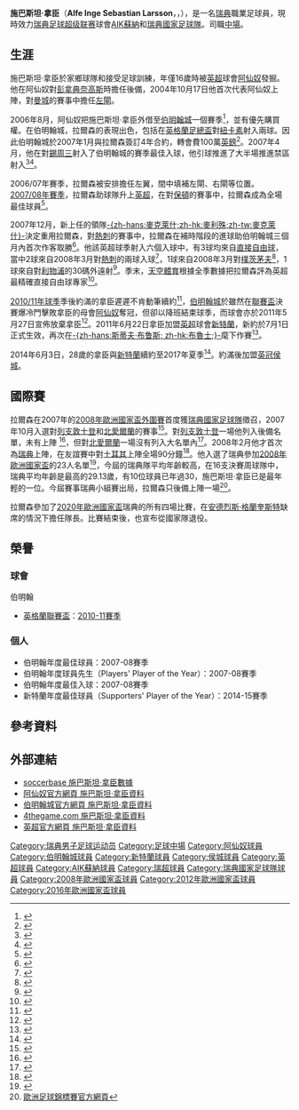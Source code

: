 {{noteTA|G1=足球|G2=EPL|G3=uefa
|T=zh-hans:塞巴斯蒂安·拉尔森;zh-hk:施巴斯坦·拿臣;zh-tw:塞巴斯蒂安·拉爾森;
|1=zh-hans:塞巴斯蒂安·拉尔森;zh-hk:施巴斯坦·拿臣;zh-tw:塞巴斯蒂安·拉爾森;
|2=zh-hans:拉尔森;zh-hk:拿臣;zh-tw:拉爾森;
}}
{{Infobox football biography
| name           = 施巴斯坦·拿臣<br />''Sebastian Larsson''
| image          = UEFA EURO qualifiers Sweden vs Romaina 20190323 Sebastian Larsson (cropped).jpg
| image_size     =
| caption        = 2019年，為[[瑞典國家足球隊|瑞典]]上陣時的拿臣
| fullname       = Sebastian Bengt Ulf Larsson<ref>{{cite web |url=http://www.premierleague.com/page/Headlines/0,,12306~2142220,00.html |title=Premier League clubs submit squad lists |publisher=Premier League |date= 2010-09-01|archiveurl= https://web.archive.org/web/20100903005609/http://www.premierleague.com/page/Headlines/0,,12306~2142220,00.html |archivedate= 2010-09-03|langauge= en}}</ref>
| birth_date     = {{birth date and age|1985|6|6|df=y}}<ref name=SwedenProfile>{{cite web |url=http://svenskfotboll.se/landslag/herrar/spelarportratt-2014/?profile=34017 |title=Larsson, Sebastian |publisher=Swedish Football Association |language=sv |accessdate=2014-09-05|archiveurl= https://web.archive.org/web/20140809070357/http://svenskfotboll.se/landslag/herrar/spelarportratt-2014/?profile=34017 |archivedate= 2014-08-09}}</ref>
| birth_place    = 瑞典[[埃斯基尔斯蒂纳|埃斯基尔斯蒂纳]]
| height         = {{height|m=1.78}}<ref name=SwedenProfile/>
| position            = [[中場#翼鋒|右翼]]
| currentclub    = [[AIK足球隊|AIK蘇納]]
| clubnumber     = 7
| youthyears1    = {{0|0000}}–2001 |youthclubs1 = [[w:en:IFK_Eskilstuna|埃斯基爾斯蒂納]]
| youthyears2    = 2001–2004 |youthclubs2 = [[阿森纳足球俱乐部|阿森纳]]
| years1         = 2004–2007 |clubs1 = [[阿森纳足球俱乐部|阿森纳]]                          |caps1 = 3   |goals1 = 0
| years2         = 2006–2007 |clubs2 = → [[伯明翰足球會|伯明翰]]（借用） |caps2 = 27  |goals2 = 1
| years3         = 2007–2011 |clubs3 = [[伯明翰足球會|伯明翰]]          |caps3 = 157 |goals3 = 18
| years4         = 2011–2017 |clubs4 = [[桑德兰足球俱乐部|桑德兰]]                  |caps4 = 176  |goals4 = 12
| years5         = 2017–2018 |clubs5 = [[赫尔城足球俱乐部|赫尔城]]                    |caps5 = 40  |goals5 = 2
| years6         = 2018–     |clubs6 = [[AIK足球隊|AIK蘇納]]                               |caps6 = 59 |goals6 = 12
| nationalyears1 = 2000–2002 |nationalteam1 = [[瑞典16歲以下國家足球隊|瑞典 U16]]/[[瑞典17歲以下國家足球隊|U17]]
| nationalcaps1  = 23 |nationalgoals1 = 6
| nationalyears2 = 2003 |nationalteam2 = [[瑞典19歲以下國家足球隊|瑞典 U19]]
| nationalcaps2  = 9 |nationalgoals2 = 4
| nationalyears3 = 2004–2006 |nationalteam3 = [[瑞典21歲以下國家足球隊|瑞典 U21]]
| nationalcaps3  = 12 |nationalgoals3 = 0
| nationalyears4 = 2008–2021     |nationalteam4 = [[瑞典國家足球隊|瑞典]]
| nationalcaps4  = 133 |nationalgoals4 = 10
| club-update    = 2020年8月24日
| nationalteam-update = 2021年6月30日
}}
{{中文譯名 
| english     = Sebastian '''Larsson'''
| putonghua   = 塞巴斯蒂安·拉尔森
| taiwan      = 塞巴斯蒂安·拉爾森
| cantonese   = 施巴斯坦·拿臣
| other       = 
|}}
'''施巴斯坦·拿臣'''（'''Alfe Inge Sebastian Larsson'''，{{IPA-sv|ˈlɑːʂɔn}}，{{bd|1985年|6月6日|||L}}），是一名[[瑞典|瑞典]]職業足球員，現時效力[[瑞典足球超级联赛|瑞典足球超级联赛]]球會[[AIK足球隊|AIK蘇納]]和[[瑞典國家足球隊|瑞典國家足球隊]]。司職[[中場|中場]]。

== 生涯 ==
施巴斯坦·拿臣於家鄉球隊{{tsl|en|Eskilstuna City FK|埃斯基爾斯蒂納城}}和{{tsl|en|IFK Eskilstuna|IFK埃斯基爾斯蒂納}}接受足球訓練，年僅16歲時被[[英超|英超]]球會[[阿森纳足球俱乐部|阿仙奴]]發掘。他在阿仙奴對[[彭拿典奈高斯|彭拿典奈高斯]]時擔任後備，2004年10月17日他首次代表阿仙奴上陣，對[[曼彻斯特城足球俱乐部|曼城]]的賽事中擔任[[左閘|左閘]]。

2006年8月，阿仙奴把施巴斯坦·拿臣外借至[[伯明翰足球會|伯明翰城]]一個賽季<ref name="Arsenal pair to join Birmingham">{{cite news
| title = Arsenal pair to join Birmingham
| url = http://news.bbc.co.uk/sport1/hi/football/teams/b/birmingham_city/5221880.stm
| publisher = BBC Sport
| date = 2006-07-27
| accessdate = 2007-03-25
| archive-date = 2021-03-07
| archive-url = https://web.archive.org/web/20210307034602/https://secure-uk.imrworldwide.com/v51.js
| dead-url = no
}}</ref>，並有優先購買權。在伯明翰城，拉爾森的表現出色，包括在[[英格蘭足總盃|英格蘭足總盃]]對[[纽卡斯尔联足球俱乐部|紐卡素]]射入兩球。因此伯明翰城於2007年1月與拉爾森簽訂4年合約，轉會費100萬[[英鎊|英鎊]]<ref name="Birmingham wrap up Larsson deal">{{cite news
| title = Birmingham wrap up Larsson deal
| url = http://news.bbc.co.uk/sport1/hi/football/teams/b/birmingham_city/6235117.stm
| publisher = BBC Sport
| date = 2007-01-31
| accessdate = 2007-03-04
| archive-date = 2008-03-25
| archive-url = https://web.archive.org/web/20080325104709/http://news.bbc.co.uk/sport1/hi/football/teams/b/birmingham_city/6235117.stm
| dead-url = no
}}</ref>。2007年4月，他在對[[谢周三足球俱乐部|錫周三]]射入了伯明翰城的賽季最佳入球，他引球推進了大半場推進禁區射入<ref>{{cite news 
| url = http://www.birminghammail.net/birmingham-sport/birmingham-city-fc/tm_headline=clemence-scoops-top-award-at-blues&method=full&objectid=19037550&siteid=50002-name_page.html 
| title = Clemence scoops top award at Blues 
| work = 伯明翰郵報 
| publisher = Trinity Mirror 
| date = 2007-05-03 
| accessdate = 2008-04-27 
| author = Colin Tattum 
| archive-date = 2012-02-10 
| archive-url = https://web.archive.org/web/20120210031816/http://www.birminghammail.net/birmingham-sport/birmingham-city-fc/tm_headline%3Dclemence-scoops-top-award-at-blues%26method%3Dfull%26objectid%3D19037550%26siteid%3D50002-name_page.html 
| dead-url = yes 
}}</ref><ref>{{cite news 
| url = http://findarticles.com/p/articles/mi_qn4159/is_20070429/ai_n19051590 
| format = reprint 
| title = Larsson takes Blues to brink 
| work = 獨立報
| publisher = Independent News & Media
| author = David Instone 
| date = 2007-04-29 
| accessdate = 2008-04-27}}</ref>。

2006/07年賽季，拉爾森被安排擔任左翼，間中填補左閘、右閘等位置。[[2007年至2008年英格蘭超級聯賽|2007/08年賽季]]，拉爾森助球隊升上[[英超|英超]]，在對[[博尔顿足球俱乐部|保頓]]的賽事中，拉爾森成為全場最佳球員<ref>{{cite news
 |url         = http://sport.independent.co.uk/football/premiership/article2966927.ece
 |title       = Birmingham City 1 Bolton Wanderers 0: The Kapo fits as Birmingham pile pressure on Lee
 |author      = Mike Rowbottom
 |work        = [[獨立報|獨立報]]
 |publisher   = Independent News & Media
 |date        = 2007-09-16
 |accessdate  = 2007-10-01
 |deadurl     = yes
 |archiveurl  = https://archive.is/20120715225353/http://sport.independent.co.uk/football/premiership/article2966927.ece
 |archivedate = 2012-07-15
}}</ref>。

2007年12月，新上任的領隊[[亞歷斯·麥利殊|-{zh-hans:麥克萊什;zh-hk:麥利殊;zh-tw:麥克萊什}-]]決定重用拉爾森，對[[托特纳姆热刺足球俱乐部|熱刺]]的賽事中，拉爾森在補時階段的進球助伯明翰城三個月內首次作客取勝<ref>{{cite news 
| url = http://news.bbc.co.uk/sport1/hi/football/eng_prem/7110967.stm 
| title = Tottenham 2-3 Birmingham 
| author = Paresh Soni 
| publisher = BBC  Sport 
| date = 2007-12-02 
| accessdate = 2007-12-03 
| archive-date = 2007-12-02 
| archive-url = https://web.archive.org/web/20071202095416/http://news.bbc.co.uk/sport1/hi/football/eng_prem/7110967.stm 
| dead-url = no 
}}</ref>。他該英超球季射入六個入球中，有3球均來自[[自由球|直接自由球]]，當中2球來自2008年3月對[[托特纳姆热刺足球俱乐部|熱刺]]的兩球入球<ref>{{cite news 
| url = http://news.bbc.co.uk/sport1/hi/football/eng_prem/7260372.stm 
| title = Birmingham 4-1 Tottenham 
| author = Nabil Hassan 
| publisher = BBC Sport 
| date = 2008-03-01 
| accessdate = 2008-04-27 
| archive-date = 2008-03-03 
| archive-url = https://web.archive.org/web/20080303052512/http://news.bbc.co.uk/sport1/hi/football/eng_prem/7260372.stm 
| dead-url = no 
}}</ref>，1球來自2008年3月對[[朴茨茅斯足球俱乐部|樸茨茅夫]]<ref>{{cite news 
| url = http://news.bbc.co.uk/sport1/hi/football/eng_prem/7284942.stm 
| title = Portsmouth 4-2 Birmingham 
| author = Nabil Hassan 
| publisher = BBC Sport 
| date = 2008-03-12 
| accessdate = 2008-04-27 
| archive-date = 2008-07-20 
| archive-url = https://web.archive.org/web/20080720080119/http://news.bbc.co.uk/sport1/hi/football/eng_prem/7284942.stm 
| dead-url = no 
}}</ref>，1球來自對[[利物浦足球會|利物浦]]的30碼外遠射<ref>{{cite news 
| url = http://news.bbc.co.uk/sport1/hi/football/eng_prem/7356017.stm 
| title = Birmingham 2-2 Liverpool 
| author = Mandeep Sanghera 
| publisher = BBC Sport 
| date = 2008-04-26 
| accessdate = 2008-04-27 
| archive-date = 2008-05-12 
| archive-url = https://web.archive.org/web/20080512034329/http://news.bbc.co.uk/sport1/hi/football/eng_prem/7356017.stm 
| dead-url = no 
}}</ref>。季末，[[天空體育|天空體育]]根據全季數據把拉爾森評為英超最精確直接自由球專家<ref>{{cite web
 |url=http://www.skysports.com/experts/expert_story/0,19793,12038_3397705,00.html 
 |title=Dead ball demons 
 |author=Martin Tyler 
 |publisher=Sky Sports 
 |date=2008-04-07 
 |accessdate=2008-04-27 
 |deadurl=yes 
 |archiveurl=https://web.archive.org/web/20080501023432/http://www.skysports.com/experts/expert_story/0%2C19793%2C12038_3397705%2C00.html 
 |archivedate=2008-05-01 
}}</ref>。

[[2010年至2011年英格蘭超級聯賽|2010/11年球季]]季後約滿的拿臣遲遲不肯動筆續約<ref>{{cite news |language=en |url=http://news.bbc.co.uk/sport2/hi/football/teams/b/birmingham_city/9277710.stm |title=Sebastian Larsson future concerns Alex McLeish |publisher=''[[BBC_Sport|BBC Sport]]'' |date=2010-12-10 |accessdate=2011-06-23 |archive-date=2021-02-06 |archive-url=https://web.archive.org/web/20210206110859/http://news.bbc.co.uk/sport2/hi/football/teams/b/birmingham_city/9277710.stm |dead-url=no }}</ref>，[[伯明翰足球會|伯明翰城]]於雖然在[[2011年英格蘭聯賽盃決賽|聯賽盃]]決賽爆冷門擊敗拿臣的母會[[阿森纳足球俱乐部|阿仙奴]]奪冠，但卻以降班結束球季，而球會亦於2011年5月27日宣佈放棄拿臣<ref>{{cite news |language=en |url=http://news.bbc.co.uk/sport2/hi/football/13573178.stm |title=Relegated Birmingham confirm exit of six players |publisher=''[[BBC_Sport|BBC Sport]]'' |date=2011-05-27 |accessdate=2011-06-23 |archive-date=2011-11-24 |archive-url=https://web.archive.org/web/20111124213648/http://news.bbc.co.uk/sport2/hi/football/13573178.stm |dead-url=no }}</ref>。2011年6月22日拿臣加盟[[英超|英超]]球會[[桑德兰足球俱乐部|新特蘭]]，新約於7月1日正式生效，再次在[[斯蒂夫·布鲁斯|-{zh-hans:斯蒂夫·布鲁斯; zh-hk:布魯士;}-]]麾下作賽<ref>{{cite news |language=en |url=http://news.bbc.co.uk/sport2/hi/football/13881030.stm |title=Seb Larsson and Keiren Westwood sign for Sunderland |publisher=''[[BBC_Sport|BBC Sport]]'' |date=2011-06-22 |accessdate=2011-06-23 |archive-date=2011-11-02 |archive-url=https://web.archive.org/web/20111102100228/http://news.bbc.co.uk/sport2/hi/football/13881030.stm |dead-url=no }}</ref>。

2014年6月3日，28歲的拿臣與[[桑德兰足球俱乐部|新特蘭]]續約至2017年夏季<ref>{{cite news |language=en |url=http://www.bbc.com/sport/0/football/27676825 |title=Sebastian Larsson: Sunderland extend midfielder's contract |publisher=''[[BBC_Sport|BBC Sport]]'' |date=2014-06-03 |accessdate=2015-03-24 |archive-date=2015-12-18 |archive-url=https://web.archive.org/web/20151218015348/http://www.bbc.com/sport/0/football/27676825 |dead-url=no }}</ref>。約滿後加盟[[英冠|英冠]][[侯城足球會|侯城]]。

== 國際賽 ==
拉爾森在2007年的[[2008年歐洲國家盃外圍賽|2008年歐洲國家盃外圍賽]]首度獲[[瑞典國家足球隊|瑞典國家足球隊]]徵召，2007年10月入選對[[列支敦士登國家足球隊|列支敦士登]]和[[北愛爾蘭足球代表隊|北愛爾蘭]]的賽事<ref>{{cite web
| url = http://soccernet.espn.go.com/news/story?id=468944&cc=5739
| title = Birmingham's Larsson given Sweden chance
| publisher = [[ESPN|ESPN]]
| work = ESPNsoccernet
| date = 2007-10-02
| accessdate = 2007-10-02
| archive-date = 2012-10-02
| archive-url = https://web.archive.org/web/20121002213050/http://soccernet.espn.go.com/news/story?id=468944&cc=5739
| dead-url = no
}}</ref>。對[[列支敦士登國家足球隊|列支敦士登]]一場他列入後備名單，未有上陣
<ref>{{cite web 
| url=http://soccernet.espn.go.com/report?id=197426 
| title=Liechtenstein 0-3 Sweden: Easy for Swedes 
| publisher=[[ESPN|ESPN]] 
| work=ESPNsoccernet 
| date=2007-10-13 
| accessdate=2008-02-07 
| archive-date=2012-10-02 
| archive-url=https://web.archive.org/web/20121002213054/http://soccernet.espn.go.com/report?id=197426 
| dead-url=no 
}}</ref>，但對[[北愛爾蘭足球代表隊|北愛爾蘭]]一場沒有列入大名單內<ref>{{cite web 
| url=http://soccernet.espn.go.com/report?id=197447&cc=5739 
| title=Sweden 1-1 Northern Ireland 
| publisher=[[ESPN|ESPN]] 
| work=ESPNsoccernet 
| date=2007-10-17 
| accessdate=2008-02-07 
| archive-date=2012-10-02 
| archive-url=https://web.archive.org/web/20121002213059/http://soccernet.espn.go.com/report?id=197447&cc=5739 
| dead-url=no 
}}</ref>。2008年2月他才首次為[[瑞典國家足球隊|瑞典]]上陣，在友誼賽中對[[土耳其國家足球隊|土耳其]]上陣全場90分鐘<ref>{{cite web
 |url=http://www.svenskfotboll.se/t2.aspx?p=152141&x=1&a=1121880 
 |title=Herr: Mållöst på Inönü 
 |publisher=[[瑞典足球協會|瑞典足球協會]] 
 |date=2008-02-06 
 |accessdate=2008-02-07 
 |language=sv 
 |deadurl=yes 
 |archiveurl=https://web.archive.org/web/20080213085855/http://www.svenskfotboll.se/t2.aspx?p=152141&x=1&a=1121880 
 |archivedate=2008-02-13 
}}</ref>。他入選了瑞典參加[[2008年歐洲國家盃|2008年歐洲國家盃]]的23人名單<ref>{{cite news |url=http://news.bbc.co.uk/sport1/hi/football/internationals/7399871.stm |title=Larsson returns for Sweden again |publisher=BBC Sport |date=2008-05-14 |accessdate=2008-04-27 |archive-date=2008-05-18 |archive-url=https://web.archive.org/web/20080518025014/http://news.bbc.co.uk/sport1/hi/football/internationals/7399871.stm |dead-url=no }}</ref>，今屆的瑞典隊平均年齡較高，在16支決賽周球隊中，瑞典平均年齡是最高的29.13歲，有10位球員已年過30，施巴斯坦·拿臣已是最年輕的一位。今屆賽事瑞典小組賽出局，拉爾森只後備上陣一場<ref>[http://cn.euro2008.uefa.com/tournament/players/player=62487/index.html 歐洲足球錦標賽官方網頁]{{Dead link|date=2018年6月 |bot=InternetArchiveBot |fix-attempted=no }}</ref>。

拉爾森參加了[[2020年歐洲國家盃|2020年歐洲國家盃]]瑞典的所有四場比賽，在[[安德烈斯·格蘭奎斯特|安德烈斯·格蘭奎斯特]]缺席的情況下擔任隊長。比賽結束後，也宣布從國家隊退役。

== 榮譽 ==
=== 球會 ===
;{{flagicon|ENG}} 伯明翰
* [[英格蘭聯賽盃|英格蘭聯賽盃]]：[[2011年英格蘭聯賽盃決賽|2010-11賽季]]

=== 個人 ===
* 伯明翰年度最佳球員：2007-08賽季
* 伯明翰年度球員先生（Players' Player of the Year）：2007-08賽季
* 伯明翰年度最佳入球：2007-08賽季
* 新特蘭年度最佳球員（Supporters' Player of the Year）：2014-15賽季

== 參考資料 ==
{{reflist|2}}

== 外部連結 ==
* [https://web.archive.org/web/20080512011501/http://www.soccerbase.com/players_details.sd?playerid=39951 soccerbase 施巴斯坦·拿臣數據]
* [https://web.archive.org/web/20080408101409/http://www.arsenal.com/player.asp?thisNav=first+team&plid=60103&clid=4421&cpid=703 阿仙奴官方網頁 施巴斯坦·拿臣資料]
* [https://web.archive.org/web/20080517053324/http://www.blues.premiumtv.co.uk/page/ProfilesDetail/0,,10412~31901,00.html 伯明翰城官方網頁 施巴斯坦·拿臣資料]
* [https://web.archive.org/web/20071106125709/http://www.4thegame.com/club/arsenal-fc/player-profile/27677/sebastianlarsson.html 4thegame.com 施巴斯坦·拿臣資料]
* [https://web.archive.org/web/20061210181409/http://www.premierleague.com/fapl.rac?command=forwardOnly&nextPage=enPlayerProfile&playerId=297197 英超官方網頁 施巴斯坦·拿臣資料]

{{Navboxes
| title = 瑞典隊參賽名單
| bg = #FFF01C
| fg = #005B99
| bordercolor = #005B99
| list1 = 
{{2008年歐洲足球錦標賽瑞典參賽名單}}
{{2012年歐洲足球錦標賽瑞典參賽名單}}
{{2016年歐洲國家盃瑞典參賽名單}}
{{2018年世界盃足球賽瑞典參賽名單}}
{{2020年欧洲足球锦标赛瑞典参赛名单}}
}}

{{DEFAULTSORT:Larsson, Sebastian}}
[[Category:瑞典男子足球运动员|Category:瑞典男子足球运动员]]
[[Category:足球中場|Category:足球中場]]
[[Category:阿仙奴球員|Category:阿仙奴球員]]
[[Category:伯明翰城球員|Category:伯明翰城球員]]
[[Category:新特蘭球員|Category:新特蘭球員]]
[[Category:侯城球員|Category:侯城球員]]
[[Category:英超球員|Category:英超球員]]
[[Category:AIK蘇納球員|Category:AIK蘇納球員]]
[[Category:瑞超球員|Category:瑞超球員]]
[[Category:瑞典國家足球隊球員|Category:瑞典國家足球隊球員]]
[[Category:2008年歐洲國家盃球員|Category:2008年歐洲國家盃球員]]
[[Category:2012年歐洲國家盃球員|Category:2012年歐洲國家盃球員]]
[[Category:2016年歐洲國家盃球員|Category:2016年歐洲國家盃球員]]